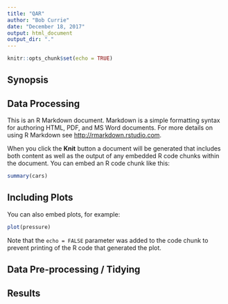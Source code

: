 ```yaml
---
title: "QAR"
author: "Bob Currie"
date: "December 18, 2017"
output: html_document
output_dir: "."
---
```


```r
knitr::opts_chunk$set(echo = TRUE)
```

## Synopsis

## Data Processing

This is an R Markdown document. Markdown is a simple formatting syntax for authoring HTML, PDF, and MS Word documents. For more details on using R Markdown see <http://rmarkdown.rstudio.com>.

When you click the **Knit** button a document will be generated that includes both content as well as the output of any embedded R code chunks within the document. You can embed an R code chunk like this:

```r
summary(cars)
```

## Including Plots

You can also embed plots, for example:

```r
plot(pressure)
```

Note that the `echo = FALSE` parameter was added to the code chunk to prevent printing of the R code that generated the plot.

## Data Pre-processing / Tidying

## Results
